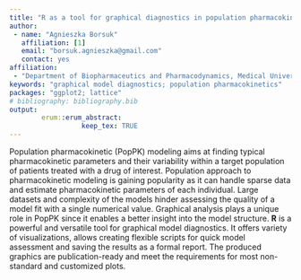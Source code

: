 ---
title: "R as a tool for graphical diagnostics in population pharmacokinetic modeling"
author:
 - name: "Agnieszka Borsuk"
   affiliation: [1]
   email: "borsuk.agnieszka@gmail.com"
   contact: yes
affiliation:
 - "Department of Biopharmaceutics and Pharmacodynamics, Medical University of Gdańsk"
keywords: "graphical model diagnostics; population pharmacokinetics"
packages: "ggplot2; lattice"
# bibliography: bibliography.bib
output:  
        erum::erum_abstract:
                  keep_tex: TRUE
---

Population pharmacokinetic (PopPK) modeling aims at finding typical
pharmacokinetic parameters and their variability within a target
population of patients treated with a drug of interest. Population
approach to pharmacokinetic modeling is gaining popularity as it can
handle sparse data and estimate pharmacokinetic parameters of each
individual. Large datasets and complexity of the models hinder assessing
the quality of a model fit with a single numerical value. Graphical
analysis plays a unique role in PopPK since it enables a better insight
into the model structure. **R** is a powerful and versatile tool for
graphical model diagnostics. It offers variety of visualizations, allows
creating flexible scripts for quick model assessment and saving the
results as a formal report. The produced graphics are publication-ready
and meet the requirements for most non-standard and customized plots.

<!--  -->
<!--  -->
<!--  -->

